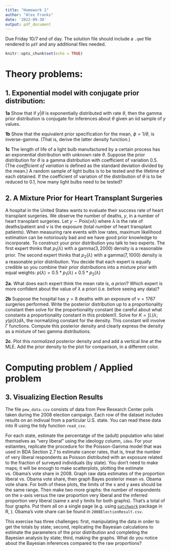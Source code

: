 ```yaml
---
title: "Homework 1"
author: "Alex Franks"
date: '2022-09-30'
output: pdf_document
---
```


Due Friday 10/7 end of day. The solution file should include a `.qmd` file rendered to `pdf` and any additional files needed. 

```r
knitr::opts_chunk$set(echo = TRUE)
```

# Theory problems:

## 1. Exponential model with conjugate prior distribution:

**1a** Show that if $y|\theta$ is exponentially distributed with rate $\theta$, then the gamma prior distribution is conjugate for inferences about $\theta$ given an iid sample of $y$ values.

**1b** Show that the equivalent prior specification for the mean, $\phi=1/\theta$, is inverse-gamma.  (That is, derive the latter density function.)

**1c** The length of life of a light bulb manufactured by a certain process has an exponential distribution with unknown rate $\theta$.  Suppose the prior distribution for $\theta$ is a gamma distribution with coefficient of variation $0.5$.  (The *coefficient of variation* is defined as the standard deviation divided by the mean.) A random sample of light bulbs is to be tested and the lifetime
of each obtained.  If the coefficient of variation of the distribution of $\theta$ is to be reduced to $0.1$, how many light bulbs need to be tested?


## 2. A Mixture Prior for Heart Transplant Surgeries

A hospital in the United States wants to evaluate their success rate of heart transplant surgeries. We observe the number of deaths, $y$, in a number of heart transplant surgeries. Let $y \sim \text{Pois}(\nu\lambda)$ where $\lambda$ is the rate of deaths/patient and $\nu$ is the exposure (total number of heart transplant patients).  When measuring rare events with low rates, maximum likelihood estimation can be notoriously bad and we have good prior knowledge to incorporate. To construct your prior distribution you talk to two experts.  The first expert thinks that $p_1(\lambda)$ with a $\text{gamma}(3, 2000)$ density is a reasonable prior. The second expert thinks that $p_2(\lambda)$ with a $\text{gamma}(7, 1000)$ density is a reasonable prior distribution.  You decide that each expert is equally credible so you combine their prior distributions into a mixture prior with equal weights: $p(\lambda) = 0.5 * p_1(\lambda) + 0.5 * p_2(\lambda)$

**2a.** What does each expert think the mean rate is, _a priori_? Which expert is more confident about the value of $\lambda$ a priori (i.e. before seeing any data)?



**2b** Suppose the hospital has $y=8$ deaths with an exposure of $\nu=1767$ surgeries performed.  Write the posterior distribution up to a proportionality constant then solve for the proportionality constant (be careful about what constants a proportionality constant in this problem!).  Solve for $K = \int L(\lambda; y)p(\lambda) d\lambda$, the normalizing constant for the density.  This constant will involve $\Gamma$ functions.  Compute this posterior density and clearly express the density as a mixture of two gamma distributions. 

**2c**.  Plot this *normalized* posterior density and and add a vertical line at the MLE. Add the prior density to the plot for comparison, in a different color.    

# Computing problem / Applied problem

## 3. Visualizing Election Results

The file ```pew_data.csv``` consists of data from  Pew Research Center polls taken during the 2008 election campaign.  Each row of the dataset includes results on an indivual from a particular U.S. state.  You can read these data into R using the tidy function ```read_csv```.

For each state, estimate the percentatge of the (adult) population who label themselves as "very liberal" using the ideology column, ```ideo```.  For your estiamtes, replicate the procedure for the Poisson-Gamma model that was used in BDA Section 2.7 to estimate cancer rates, that is, treat the number of very liberal respondents as Poisson distributed with an exposure related to the fraction of surveyed individuals (by state).  You don't need to make maps; it will be enough to make scatterplots, plotting the estimate vs. Obama's vote share in 2008.  Graph raw data estimates of the proportion liberal vs.\ Obama vote share, then graph Bayes posterior mean vs.\ Obama vote share.  For both of these plots, the limits of the x and y axes should be the same range. Then make two more graphs: the number of respondents on the x-axis versus the raw proportion very liberal and the inferred proportion very liberal (same x and y limits for both graphs).  That's a total of four graphs.  Put them all on a single page (e.g. using [```patchwork```](https://patchwork.data-imaginist.com/) package in R, ). Obama's vote share can be found in ```2008ElectionResult.csv```.

This exercise has three challenges:  first, manipulating the data in order to get the totals by state; second, replicating the Bayesian calculations to estimate the parameters of the prior distribution and completing the Bayesian analysis by state; third, making the graphs. What do you notice about the Bayesian inferences compared to the raw proportions?

<!-- # Applied problems -->

<!-- ## 4. Basketball Training Program -->
<!-- A study is performed to estimate the effect of a simple training program on basketball free-throw shooting.  A random sample of 100 college students is recruited into the study.  Each student first shoots 100 free-throws to establish a baseline success probability.  Each student then takes 50 practice shots each day for a month.  At the end of that time, he or she takes 100 shots for a final measurement.  Let $\theta$ be the average improvement in success probability. -->

<!-- Give three prior distributions for $\theta$:  a noninformative prior, a subjective prior based on your best knowledge, and a weakly informative prior.  Explain each in a sentence. -->